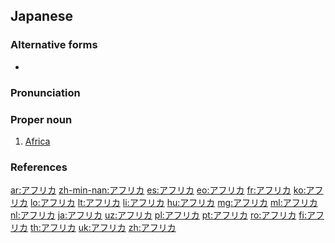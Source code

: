 ==Japanese==
{{wikipedia|lang=ja}}

===Alternative forms===
* {{ja-l|阿弗利加}}

===Pronunciation===
{{ja-pron|acc=h|acc_ref=SMK5}}

===Proper noun===
{{ja-pos|proper}}

# [[Africa]]

===References===
<references/>

{{catlangcode|ja|sort=あふりか|Africa|Continents}}

[[ar:アフリカ]]
[[zh-min-nan:アフリカ]]
[[es:アフリカ]]
[[eo:アフリカ]]
[[fr:アフリカ]]
[[ko:アフリカ]]
[[lo:アフリカ]]
[[lt:アフリカ]]
[[li:アフリカ]]
[[hu:アフリカ]]
[[mg:アフリカ]]
[[ml:アフリカ]]
[[nl:アフリカ]]
[[ja:アフリカ]]
[[uz:アフリカ]]
[[pl:アフリカ]]
[[pt:アフリカ]]
[[ro:アフリカ]]
[[fi:アフリカ]]
[[th:アフリカ]]
[[uk:アフリカ]]
[[zh:アフリカ]]